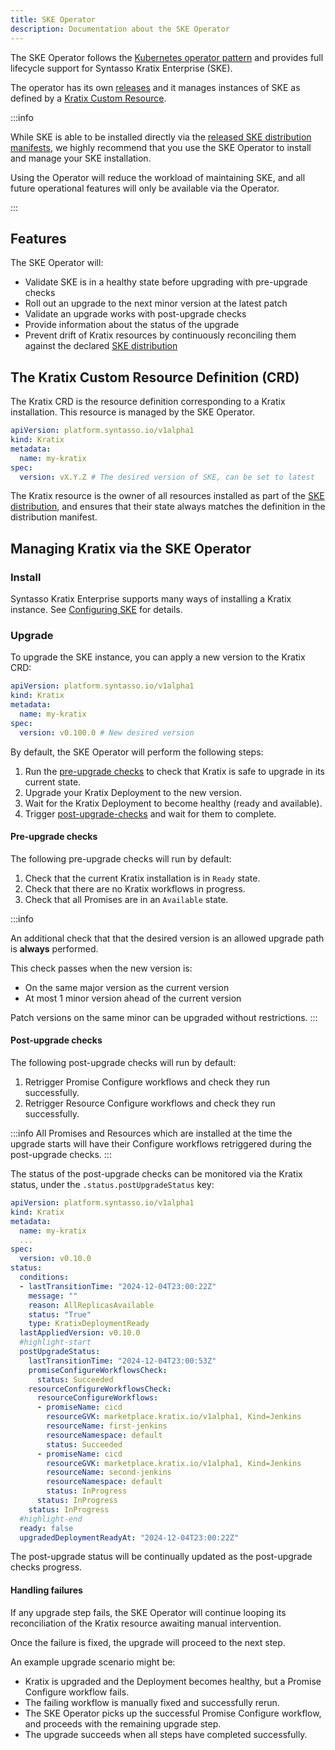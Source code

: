 ```yaml
---
title: SKE Operator
description: Documentation about the SKE Operator
---
```


The SKE Operator follows the [Kubernetes operator
pattern](https://kubernetes.io/docs/concepts/extend-kubernetes/operator/) and provides
full lifecycle support for Syntasso Kratix Enterprise (SKE).

The operator has its own [releases](../releases/ske-operator) and it manages instances of
SKE as defined by a [Kratix Custom Resource](#the-kratix-custom-resource-definition-crd).

:::info

While SKE is able to be installed directly via the [released SKE distribution
manifests](../releases/ske#overview), we highly recommend that you use the SKE Operator
to install and manage your SKE installation.

Using the Operator will reduce the workload of maintaining SKE, and all future operational
features will only be available via the Operator.

:::

## Features

The SKE Operator will:

* Validate SKE is in a healthy state before upgrading with pre-upgrade checks
* Roll out an upgrade to the next minor version at the latest patch
* Validate an upgrade works with post-upgrade checks
* Provide information about the status of the upgrade
* Prevent drift of Kratix resources by continuously reconciling them against the declared
[SKE distribution](../releases/ske#overview)

## The Kratix Custom Resource Definition (CRD)

The Kratix CRD is the resource definition corresponding to a Kratix installation. This
resource is managed by the SKE Operator.

```yaml
apiVersion: platform.syntasso.io/v1alpha1
kind: Kratix
metadata:
  name: my-kratix
spec:
  version: vX.Y.Z # The desired version of SKE, can be set to latest
```

The Kratix resource is the owner of all resources installed as part of the [SKE
distribution](../releases/ske#overview), and ensures that their state always matches the
definition in the distribution manifest.

## Managing Kratix via the SKE Operator

### Install

Syntasso Kratix Enterprise supports many ways of installing a Kratix instance. See
[Configuring SKE](./configuring-ske/intro) for details.

### Upgrade

To upgrade the SKE instance, you can apply a new version to the Kratix CRD:

```yaml
apiVersion: platform.syntasso.io/v1alpha1
kind: Kratix
metadata:
  name: my-kratix
spec:
  version: v0.100.0 # New desired version
```

By default, the SKE Operator will perform the following steps:
1. Run the [pre-upgrade checks](#pre-upgrade-checks) to check that Kratix is safe to upgrade in its current state.
1. Upgrade your Kratix Deployment to the new version.
1. Wait for the Kratix Deployment to become healthy (ready and available).
1. Trigger [post-upgrade-checks](#post-upgrade-checks) and wait for them to complete.

#### Pre-upgrade checks

The following pre-upgrade checks will run by default:
1. Check that the current Kratix installation is in `Ready` state.
1. Check that there are no Kratix workflows in progress.
1. Check that all Promises are in an `Available` state.

:::info

An additional check that that the desired version is an allowed upgrade path is **always**
performed.

This check passes when the new version is:
- On the same major version as the current version
- At most 1 minor version ahead of the current version

Patch versions on the same minor can be upgraded without restrictions.
:::

#### Post-upgrade checks

The following post-upgrade checks will run by default:
1. Retrigger Promise Configure workflows and check they run successfully.
1. Retrigger Resource Configure workflows and check they run successfully.

:::info
All Promises and Resources which are installed at the time the upgrade starts will
have their Configure workflows retriggered during the post-upgrade checks.
:::

The status of the post-upgrade checks can be monitored via the Kratix status, under the
`.status.postUpgradeStatus` key:

```yaml
apiVersion: platform.syntasso.io/v1alpha1
kind: Kratix
metadata:
  name: my-kratix
  ...
spec:
  version: v0.10.0
status:
  conditions:
  - lastTransitionTime: "2024-12-04T23:00:22Z"
    message: ""
    reason: AllReplicasAvailable
    status: "True"
    type: KratixDeploymentReady
  lastAppliedVersion: v0.10.0
  #highlight-start
  postUpgradeStatus:
    lastTransitionTime: "2024-12-04T23:00:53Z"
    promiseConfigureWorkflowsCheck:
      status: Succeeded
    resourceConfigureWorkflowsCheck:
      resourceConfigureWorkflows:
      - promiseName: cicd
        resourceGVK: marketplace.kratix.io/v1alpha1, Kind=Jenkins
        resourceName: first-jenkins
        resourceNamespace: default
        status: Succeeded
      - promiseName: cicd
        resourceGVK: marketplace.kratix.io/v1alpha1, Kind=Jenkins
        resourceName: second-jenkins
        resourceNamespace: default
        status: InProgress
      status: InProgress
    status: InProgress
  #highlight-end
  ready: false
  upgradedDeploymentReadyAt: "2024-12-04T23:00:22Z"
```

The post-upgrade status will be continually updated as the post-upgrade checks progress.

#### Handling failures

If any upgrade step fails, the SKE Operator will continue looping its reconciliation of
the Kratix resource awaiting manual intervention.

Once the failure is fixed, the upgrade will proceed to the next step.

An example upgrade scenario might be:
- Kratix is upgraded and the Deployment becomes healthy, but a Promise Configure workflow
  fails.
- The failing workflow is manually fixed and successfully rerun.
- The SKE Operator picks up the successful Promise Configure workflow, and proceeds with
  the remaining upgrade step.
- The upgrade succeeds when all steps have completed successfully.
